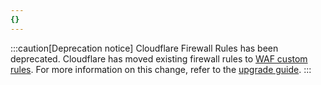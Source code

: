 ```yaml
---
{}
---
```


:::caution[Deprecation notice]
Cloudflare Firewall Rules has been deprecated. Cloudflare has moved existing firewall rules to [WAF custom rules](/waf/custom-rules/). For more information on this change, refer to the [upgrade guide](/waf/reference/legacy/firewall-rules-upgrade/).
:::
